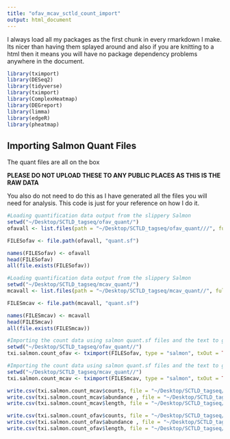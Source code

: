 ```yaml
---
title: "ofav_mcav_sctld_count_import"
output: html_document
---
```


I always load all my packages as the first chunk in every rmarkdown I make. Its nicer than having them splayed around and also if you are knitting to a html then it means you will have no package dependency problems anywhere in the document. 

```r
library(tximport)
library(DESeq2)
library(tidyverse)
library(tximport)
library(ComplexHeatmap)
library(DEGreport)
library(limma)
library(edgeR)
library(pheatmap)
```


## Importing Salmon Quant Files

The quant files are all on the box 

**PLEASE DO NOT UPLOAD THESE TO ANY PUBLIC PLACES AS THIS IS THE RAW DATA**

You also do not need to do this as I have generated all the files you will need for analysis. This code is just for your reference on how I do it. 

```r
#Loading quantification data output from the slippery Salmon
setwd("~/Desktop/SCTLD_tagseq/ofav_quant/")
ofavall <- list.files(path = "~/Desktop/SCTLD_tagseq/ofav_quant///", full.names = F, pattern = "\\_salmon$")

FILESofav <- file.path(ofavall, "quant.sf")

names(FILESofav) <- ofavall
head(FILESofav)
all(file.exists(FILESofav))
```

```r
#Loading quantification data output from the slippery Salmon
setwd("~/Desktop/SCTLD_tagseq/mcav_quant/")
mcavall <- list.files(path = "~/Desktop/SCTLD_tagseq/mcav_quant//", full.names = F, pattern = "\\_salmon$")

FILESmcav <- file.path(mcavall, "quant.sf")

names(FILESmcav) <- mcavall
head(FILESmcav)
all(file.exists(FILESmcav))
```

```r
#Importing the count data using salmon quant.sf files and the text to gene file
setwd("~/Desktop/SCTLD_tagseq/ofav_quant//")
txi.salmon.count_ofav <- tximport(FILESofav, type = "salmon", txOut = TRUE )
```

```r
#Importing the count data using salmon quant.sf files and the text to gene file
setwd("~/Desktop/SCTLD_tagseq/mcav_quant//")
txi.salmon.count_mcav <- tximport(FILESmcav, type = "salmon", txOut = TRUE )
```

```r
write.csv(txi.salmon.count_mcav$counts, file = "~/Desktop/SCTLD_tagseq/count_folder/mcav_counts.csv")
write.csv(txi.salmon.count_mcav$abundance , file = "~/Desktop/SCTLD_tagseq/count_folder/mcav_abundance.csv")
write.csv(txi.salmon.count_mcav$length, file = "~/Desktop/SCTLD_tagseq/count_folder/mcav_length.csv")
```


```r
write.csv(txi.salmon.count_ofav$counts, file = "~/Desktop/SCTLD_tagseq/count_folder/ofav_counts.csv")
write.csv(txi.salmon.count_ofav$abundance , file = "~/Desktop/SCTLD_tagseq/count_folder/ofav_abundance.csv")
write.csv(txi.salmon.count_ofav$length, file = "~/Desktop/SCTLD_tagseq/count_folder/ofav_length.csv")
```

















